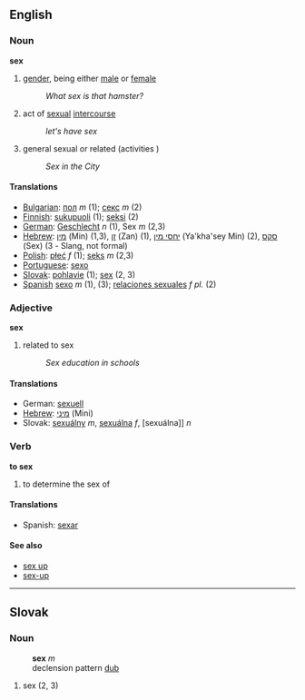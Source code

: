 ==English==

===Noun===
'''sex'''

#[[gender]], being either [[male]] or [[female]]
#:''What sex is that hamster?''
#act of [[sexual]] [[intercourse]] 
#:''let's have sex''
#general sexual or related (activities )
#:''Sex in the City''

====Translations====
*[[Bulgarian]]: [[пол]] ''m'' (1); [[секс]] ''m'' (2)
*[[Finnish]]: [[sukupuoli]] (1); [[seksi]] (2)
*[[German]]: [[Geschlecht]] ''n'' (1), Sex ''m'' (2,3)
*[[Hebrew]]: [[מין]] (Min) (1,3), [[זן]] (Zan) (1), [[יחסי מין]] (Ya'kha'sey Min) (2), [[סקס]] (Sex) (3 - Slang, not formal)
*[[Polish]]: [[płeć]] ''f'' (1); [[seks]] ''m'' (2,3)
*[[Portuguese]]: [[sexo]]
*[[Slovak]]: [[pohlavie]] (1); [[sex#Slovak|sex]] (2, 3)
*[[Spanish]] [[sexo]] ''m'' (1), (3); [[relaciones sexuales]] ''f pl.'' (2)

===Adjective===
'''sex'''
#related to sex
#:''Sex education in schools''

====Translations====
*German: [[sexuell]]
*[[Hebrew]]: [[מיני]] (Mini)
*Slovak: [[sexuálny]] ''m'', [[sexuálna]] ''f'', [sexuálna]] ''n''

===Verb===
'''to sex'''
#to determine the sex of

====Translations====
*Spanish: [[sexar]]

====See also====
*[[sex up]]
*[[sex-up]]

----
== Slovak ==
=== Noun ===
:'''sex''' ''m''
: declension pattern [[Slovak declension pattern dub|dub]]
# sex (2, 3)